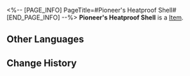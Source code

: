 <%-- [PAGE_INFO]
PageTitle=#Pioneer's Heatproof Shell#
[END_PAGE_INFO] --%>
{{Item Infobox
|id          = 51171
|image       = Item Pioneer's Heatproof Shell.png
|type        = 
|invCategory = Relics
|rarity      = 4
|effect      = 
|description = A heavy diving helmet in a style common in Orkron. Through the small porthole, one can only see the unbearable and endless expanse of darkness.
|source1     = [[Cavern of Corrosion: The Reverie (Dreamscape)]]
}}
'''Pioneer's Heatproof Shell''' is a [[Item]].

==Other Languages==
{{Other Languages
|en   = Pioneer's Heatproof Shell
|zhs  = 先驱的绝热围壳
|zht  = 先驅的絕熱圍殼
|ja   = 先駆者の断熱ヘルメット
|ko   = 선구자의 단열 헬멧
|es   = Casco térmico de la pionera
|fr   = Casque d'exploratrice résistant à la chaleur
|ru   = Теплоизоляционный шлем первооткрывателя
|th   = Pioneer's Heatproof Shell
|vi   = Vỏ Cách Nhiệt Tiên Phong
|de   = Hitzefester Panzer der Pionierin
|id   = Pioneer's Heatproof Shell
|pt   = Casca à Prova de Fogo da Pioneira
}}

==Change History==
{{Change History|2.0}}